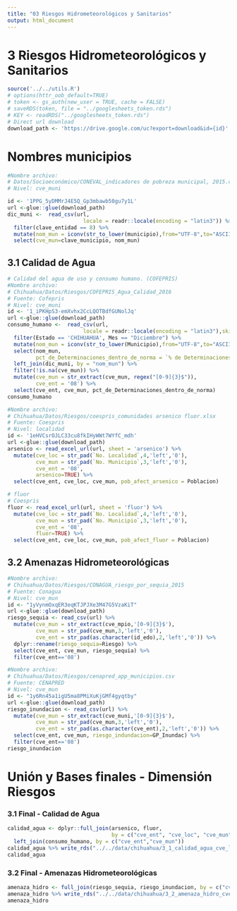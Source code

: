 ```yaml
---
title: "03 Riesgos Hidrometeorológicos y Sanitarios"
output: html_document
---
```


# 3 Riesgos Hidrometeorológicos y Sanitarios
```r
source('../../utils.R')
# options(httr_oob_default=TRUE) 
# token <- gs_auth(new_user = TRUE, cache = FALSE)
# saveRDS(token, file = "../googlesheets_token.rds")
# KEY <- readRDS("../googlesheets_token.rds")
# Direct url download
download_path <- 'https://drive.google.com/uc?export=download&id={id}'
```

# Nombres municipios
```r
#Nombre archivo: 
# Datos/Socioeconómico/CONEVAL_indicadores de pobreza municipal, 2015.csv
# Nivel: cve_muni

id <- '1PPG_5yDMMrJ4E5Q_Gp3mbawb50gu7y1L'
url <-glue::glue(download_path)
dic_muni <-  read_csv(url,
                        locale = readr::locale(encoding = "latin3")) %>% 
  filter(clave_entidad == 8) %>% 
  mutate(nom_mun = iconv(str_to_lower(municipio),from="UTF-8",to="ASCII//TRANSLIT")) %>% 
  select(cve_mun=clave_municipio, nom_mun)
```

## 3.1 Calidad de Agua
```r
# Calidad del agua de uso y consumo humano. (COFEPRIS)
#Nombre archivo: 
# Chihuahua/Datos/Riesgos/COFEPRIS_Agua_Calidad_2016
# Fuente: Cofepris
# Nivel: cve_muni
id <- '1_iPKHpS3-emXvhx2CcLQOTBdfGUNolJq'
url <-glue::glue(download_path)
consumo_humano <-  read_csv(url,
                        locale = readr::locale(encoding = "latin3"),skip = 1) %>% 
  filter(Estado == 'CHIHUAHUA', Mes == "Diciembre") %>% 
  mutate(nom_mun = iconv(str_to_lower(Municipio),from="UTF-8",to="ASCII//TRANSLIT")) %>% 
  select(nom_mun, 
         pct_de_Determinaciones_dentro_de_norma = `% de Determinaciones dentro de norma`) %>% 
  left_join(dic_muni, by = "nom_mun") %>% 
  filter(!is.na(cve_mun)) %>% 
  mutate(cve_mun = str_extract(cve_mun, regex("[0-9]{3}$")),
         cve_ent = '08') %>% 
  select(cve_ent, cve_mun, pct_de_Determinaciones_dentro_de_norma)
consumo_humano
```


```r
#Nombre archivo: 
# Chihuahua/Datos/Riesgos/coespris_comunidades arsenico fluor.xlsx
# Fuente: Coespris
# Nivel: localidad
id <- '1eHVCsrOJLC33cu8fkIHyWWt7WYfC_mdh'
url <-glue::glue(download_path)
arsenico <- read_excel_url(url, sheet = 'arsenico') %>%
  mutate(cve_loc = str_pad(`No. Localidad`,4,'left','0'),
         cve_mun = str_pad(`No. Municipio`,3,'left','0'),
         cve_ent = '08',
         arsenico=TRUE) %>%
  select(cve_ent, cve_loc, cve_mun, pob_afect_arsenico = Poblacion)

# fluor
# Coespris
fluor <- read_excel_url(url, sheet = 'fluor') %>%
  mutate(cve_loc = str_pad(`No. Localidad`,4,'left','0'),
         cve_mun = str_pad(`No. Municipio`,3,'left','0'),
         cve_ent = '08',
         fluor=TRUE) %>%
  select(cve_ent, cve_loc, cve_mun, pob_afect_fluor = Poblacion)
```
## 3.2 Amenazas Hidrometeorológicas
```r

#Nombre archivo: 
# Chihuahua/Datos/Riesgos/CONAGUA_riesgo_por_sequia_2015
# Fuente: Conagua
# Nivel: cve_mun
id <- "1yVynmOxqER3eqKTJPJXe3M47G5VzaKiT"
url <-glue::glue(download_path)
riesgo_sequia <- read_csv(url) %>%
  mutate(cve_mun = str_extract(cve_mpio,'[0-9]{3}$'), 
         cve_mun = str_pad(cve_mun,3,'left','0'), 
         cve_ent = str_pad(as.character(id_edo),2,'left','0')) %>% 
  dplyr::rename(riesgo_sequia=Riesgo) %>% 
  select(cve_ent, cve_mun, riesgo_sequia) %>% 
  filter(cve_ent=='08')

#Nombre archivo: 
# Chihuahua/Datos/Riesgos/cenapred_app_municipios.csv
# Fuente: CENAPRED
# Nivel: cve_mun
id <- "1y6Rn45a1igU5ma8PMiXuKjGMf4gyqtby"
url <-glue::glue(download_path)
riesgo_inundacion <- read_csv(url) %>% 
  mutate(cve_mun = str_extract(cve_muni,'[0-9]{3}$'), 
         cve_mun = str_pad(cve_mun,3,'left','0'), 
         cve_ent = str_pad(as.character(cve_ent),2,'left','0')) %>% 
  select(cve_ent, cve_mun, riesgo_indundacion=GP_Inundac) %>% 
  filter(cve_ent=='08') 
riesgo_inundacion
```



# Unión y Bases finales - Dimensión Riesgos
### 3.1 Final -  Calidad de Agua
```r
calidad_agua <- dplyr::full_join(arsenico, fluor, 
                                 by = c("cve_ent", "cve_loc", "cve_mun")) %>% 
  left_join(consumo_humano, by = c("cve_ent","cve_mun"))
calidad_agua %>% write_rds("../../data/chihuahua/3_1_calidad_agua_cve_loc.rds")
calidad_agua
```

### 3.2 Final - Amenazas Hidrometeorológicas
```r
amenaza_hidro <- full_join(riesgo_sequia, riesgo_inundacion, by = c("cve_ent", "cve_mun"))
amenaza_hidro %>% write_rds("../../data/chihuahua/3_2_amenaza_hidro_cve_mun.rds")
amenaza_hidro
```
